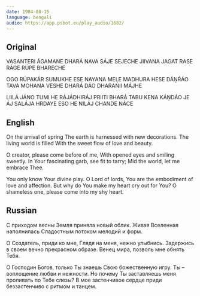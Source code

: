 ```yaml
---
date: 1984-08-15
language: bengali
audio: https://app.psbot.eu/play_audio/1682/
---
```


## Original

VASANTERI ÁGAMANE
DHARÁ NAVA SÁJE SEJECHE
JIIVANA JAGAT
RASE RÁGE RÚPE BHARECHE

OGO RÚPAKÁR SUMUKHE ESE
NAYANA MELE MADHURA HESE
DÁṊŔÁO TAVA MOHANA VESHE
DHARÁ DÁO DHARAŃII MÁJHE

LIILÁ JÁNO TUMI HE RÁJÁDHIRÁJ
PRIITI BHARÁ TABU KENA KÁṊDÁO JE ÁJ
SALÁJA HRDAYE ESO HE NILÁJ
CHANDE NÁCE

## English

On the arrival of spring
The earth is harnessed with new decorations.
The living world is filled
With the sweet flow of love and beauty.

O creator, please come before of me,
With opened eyes and smiling sweetly.
In Your fascinating garb, see fit to tarry;
Mid the world, let me embrace Thee.

You only know Your divine play.
O Lord of lords, You are the embodiment of love and affection.
But why do You make my heart cry out for You?
O shameless one, please come into my shy heart.

## Russian

С приходом весны
Земля приняла новый облик.
Живая Вселенная наполнилась
Сладостным потоком мелодий и форм.

О Создатель, приди ко мне,
Глядя на меня, нежно улыбнись.
Задержись в своем вечно прекрасном образе.
Венец мира, позволь мне обнять Тебя.

О Господин Богов,
только Ты знаешь Свою божественную игру.
Ты – воплощение любви и нежности.
Но почему Ты заставляешь меня
проливать по Тебе слезы?
В мое застенчивое сердце
приди беззастенчиво с ритмом и танцем.
